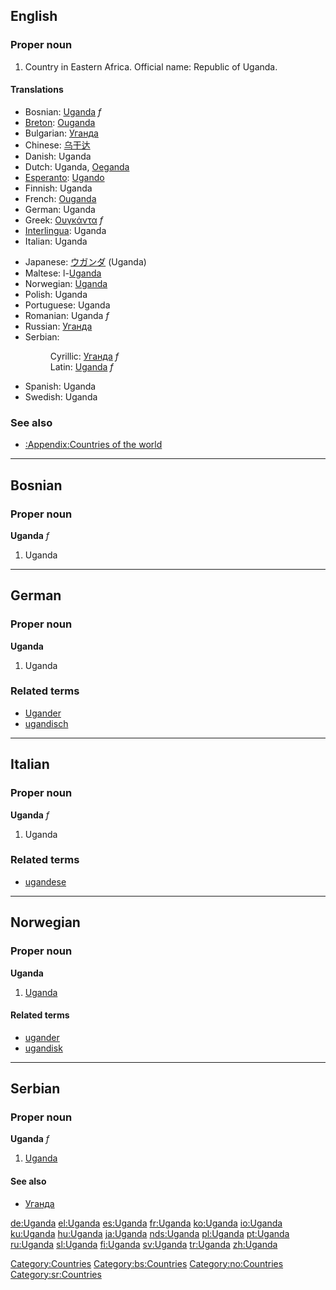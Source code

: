 ==English==
===Proper noun===
{{en-proper noun}}

# Country in Eastern Africa. Official name: Republic of Uganda.

====Translations====
{{top}}
*Bosnian: [[Uganda#Bosnian|Uganda]] ''f''
*[[Breton]]: [[Ouganda]]
*Bulgarian: [[Уганда]]
*Chinese: [[乌干达]]
*Danish: Uganda
*Dutch: Uganda, [[Oeganda]]
*[[Esperanto]]: [[Ugando]]
*Finnish: Uganda
*French: [[Ouganda]]
*German: Uganda
*Greek: [[Ουγκάντα]] ''f''
*[[Interlingua]]: Uganda
*Italian: Uganda
{{mid}}
*Japanese: [[ウガンダ]] (Uganda)
*Maltese: l-[[Uganda]]
*Norwegian: [[#Norwegian|Uganda]]
*Polish: Uganda
*Portuguese: Uganda
*Romanian: Uganda ''f''
*Russian: [[Уганда]]
*Serbian:
*:Cyrillic: [[Уганда#Serbian|Уганда]] ''f''
*:Latin: [[Uganda#Serbian|Uganda]] ''f''
*Spanish: Uganda
*Swedish: Uganda
{{bottom}}

===See also===
*[[:Appendix:Countries of the world]]

[[Category:Countries]]

----
==Bosnian==
===Proper noun===
'''Uganda''' ''f''
# Uganda
[[Category:bs:Countries]]

----

==German==
===Proper noun===
'''Uganda'''

# Uganda

===Related terms===
*[[Ugander]]
*[[ugandisch]]

----

==Italian==
===Proper noun===
'''Uganda''' ''f''

# Uganda

===Related terms===
*[[ugandese]]

----
==Norwegian==
===Proper noun===
[[Category:no:Countries]]
'''Uganda'''
#[[#English|Uganda]]
====Related terms====
*[[ugander]]
*[[ugandisk]]

----
==Serbian==
===Proper noun===
'''Uganda''' ''f''
#[[Uganda]]
====See also====
*[[Уганда]]
[[Category:sr:Countries]]

[[de:Uganda]]
[[el:Uganda]]
[[es:Uganda]]
[[fr:Uganda]]
[[ko:Uganda]]
[[io:Uganda]]
[[ku:Uganda]]
[[hu:Uganda]]
[[ja:Uganda]]
[[nds:Uganda]]
[[pl:Uganda]]
[[pt:Uganda]]
[[ru:Uganda]]
[[sl:Uganda]]
[[fi:Uganda]]
[[sv:Uganda]]
[[tr:Uganda]]
[[zh:Uganda]]